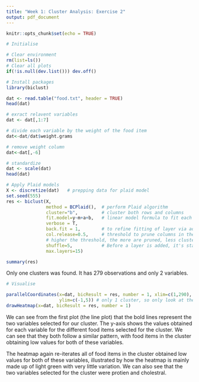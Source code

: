 ```yaml
---
title: "Week 1: Cluster Analysis: Exercise 2"
output: pdf_document
---
```


```r
knitr::opts_chunk$set(echo = TRUE)
```


```r
# Initialise

# Clear environment
rm(list=ls())
# Clear all plots
if(!is.null(dev.list())) dev.off()

# Install packages
library(biclust)

```


```r

dat <- read.table("food.txt", header = TRUE)
head(dat)

# exract relavent variables
dat <- dat[,1:7]

# divide each variable by the weight of the food item
dat<-dat/dat$weight.grams

# remove weight column
dat<-dat[,-6]

# standardize
dat <- scale(dat)
head(dat)

```


```r

# Apply Plaid models 
X <- discretize(dat)   # prepping data for plaid model
set.seed(555)
res <- biclust(X, 
               method = BCPlaid(),  # perform Plaid algorithm
               cluster="b",         # cluster both rows and columns
               fit.model=y~m+a+b,   # linear model formula to fit each layer
               verbose = T,
               back.fit = 1,        # to refine fitting of layer via additional iteration runs 
               col.release=0.5,     # threshold to prune columns in the layers depending on column homogeneity
               # higher the threshold, the more are pruned, less clusters selected
               shuffle=5,           # Before a layer is added, it's statistical significance is compared against 5 layers obtained by random 
               max.layers=15)

summary(res)

```
Only one clusters was found. It has 279 observations and only 2 variables. 

```r
# Visualise

parallelCoordinates(x=dat, bicResult = res, number = 1, xlim=c(1,290), 
                    ylim=c(-1,5)) # only 1 cluster, so only look at the first cluster
drawHeatmap(x=dat, bicResult = res, number = 1)


```

We can see from the first plot (the line plot) that the bold lines represent the two variables selected for our cluster. The y-axis shows the values obtained for each variable for the different food items selected for the cluster. We can see that they both follow a similar pattern, with food items in the cluster obtaining low values for both of these variables. 

The heatmap again re-iterates all of food items in the cluster obtained low values for both of these variables, illustrated by how the heatmap is mainly made up of light green with very little variation. We can also see that the two variables selected for the cluster were protien and cholestral. 



